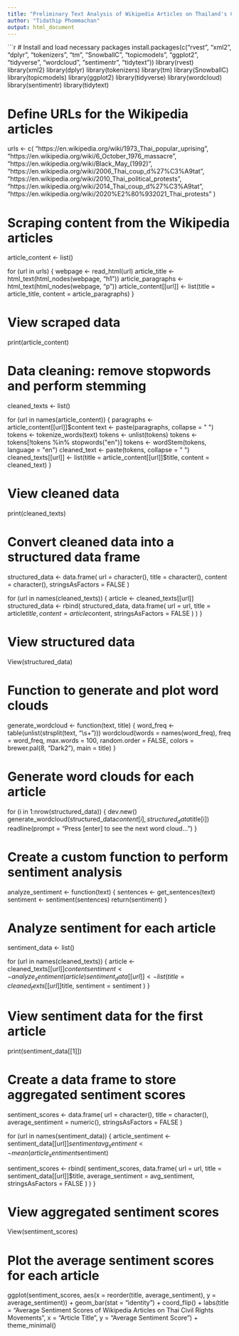 ```yaml
---
title: "Preliminary Text Analysis of Wikipedia Articles on Thailand's Civil Rights Movements using R"
author: "Tidathip Phommachan"
output: html_document
---
```


```r
# Install and load necessary packages
install.packages(c("rvest", "xml2", "dplyr", "tokenizers", "tm", "SnowballC", "topicmodels", "ggplot2", "tidyverse", "wordcloud", "sentimentr", "tidytext"))
library(rvest)
library(xml2)
library(dplyr)
library(tokenizers)
library(tm)
library(SnowballC)
library(topicmodels)
library(ggplot2)
library(tidyverse)
library(wordcloud)
library(sentimentr)
library(tidytext)

# Define URLs for the Wikipedia articles
urls <- c(
  "https://en.wikipedia.org/wiki/1973_Thai_popular_uprising",
  "https://en.wikipedia.org/wiki/6_October_1976_massacre",
  "https://en.wikipedia.org/wiki/Black_May_(1992)",
  "https://en.wikipedia.org/wiki/2006_Thai_coup_d%27%C3%A9tat",
  "https://en.wikipedia.org/wiki/2010_Thai_political_protests",
  "https://en.wikipedia.org/wiki/2014_Thai_coup_d%27%C3%A9tat",
  "https://en.wikipedia.org/wiki/2020%E2%80%932021_Thai_protests"
)

# Scraping content from the Wikipedia articles
article_content <- list()

for (url in urls) {
  webpage <- read_html(url)
  article_title <- html_text(html_nodes(webpage, "h1"))
  article_paragraphs <- html_text(html_nodes(webpage, "p"))
  article_content[[url]] <- list(title = article_title, content = article_paragraphs)
}

# View scraped data
print(article_content)

# Data cleaning: remove stopwords and perform stemming
cleaned_texts <- list()

for (url in names(article_content)) {
  paragraphs <- article_content[[url]]$content
  text <- paste(paragraphs, collapse = " ")
  tokens <- tokenize_words(text)
  tokens <- unlist(tokens)
  tokens <- tokens[!tokens %in% stopwords("en")]
  tokens <- wordStem(tokens, language = "en")
  cleaned_text <- paste(tokens, collapse = " ")
  cleaned_texts[[url]] <- list(title = article_content[[url]]$title, content = cleaned_text)
}

# View cleaned data
print(cleaned_texts)

# Convert cleaned data into a structured data frame
structured_data <- data.frame(
  url = character(),
  title = character(),
  content = character(),
  stringsAsFactors = FALSE
)

for (url in names(cleaned_texts)) {
  article <- cleaned_texts[[url]]
  structured_data <- rbind(
    structured_data,
    data.frame(
      url = url,
      title = article$title,
      content = article$content,
      stringsAsFactors = FALSE
    )
  )
}

# View structured data
View(structured_data)

# Function to generate and plot word clouds
generate_wordcloud <- function(text, title) {
  word_freq <- table(unlist(strsplit(text, "\\s+")))
  wordcloud(words = names(word_freq), freq = word_freq, max.words = 100,
            random.order = FALSE, colors = brewer.pal(8, "Dark2"),
            main = title)
}

# Generate word clouds for each article
for (i in 1:nrow(structured_data)) {
  dev.new() 
  generate_wordcloud(structured_data$content[i], structured_data$title[i])
  readline(prompt = "Press [enter] to see the next word cloud...")
}

# Create a custom function to perform sentiment analysis
analyze_sentiment <- function(text) {
  sentences <- get_sentences(text)
  sentiment <- sentiment(sentences)
  return(sentiment)
}

# Analyze sentiment for each article
sentiment_data <- list()

for (url in names(cleaned_texts)) {
  article <- cleaned_texts[[url]]$content
  sentiment <- analyze_sentiment(article)
  sentiment_data[[url]] <- list(
    title = cleaned_texts[[url]]$title,
    sentiment = sentiment
  )
}

# View sentiment data for the first article
print(sentiment_data[[1]])

# Create a data frame to store aggregated sentiment scores
sentiment_scores <- data.frame(
  url = character(),
  title = character(),
  average_sentiment = numeric(),
  stringsAsFactors = FALSE
)

for (url in names(sentiment_data)) {
  article_sentiment <- sentiment_data[[url]]$sentiment
  avg_sentiment <- mean(article_sentiment$sentiment)
  
  sentiment_scores <- rbind(
    sentiment_scores,
    data.frame(
      url = url,
      title = sentiment_data[[url]]$title,
      average_sentiment = avg_sentiment,
      stringsAsFactors = FALSE
    )
  )
}

# View aggregated sentiment scores
View(sentiment_scores)

# Plot the average sentiment scores for each article
ggplot(sentiment_scores, aes(x = reorder(title, average_sentiment), y = average_sentiment)) +
  geom_bar(stat = "identity") +
  coord_flip() +
  labs(title = "Average Sentiment Scores of Wikipedia Articles on Thai Civil Rights Movements",
       x = "Article Title",
       y = "Average Sentiment Score") +
  theme_minimal()
